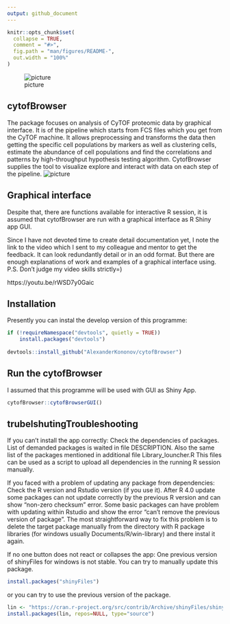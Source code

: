 ```yaml
---
output: github_document
---
```


<!-- README.md is generated from README.Rmd. Please edit that file -->

```r
knitr::opts_chunk$set(
  collapse = TRUE,
  comment = "#>",
  fig.path = "man/figures/README-",
  out.width = "100%"
)
```

![picture](img/interaction_logo1.jpg)

## cytofBrowser

The package focuses on analysis of CyTOF proteomic data by graphical interface. It is of the pipeline which starts from FCS files which you get from the CyTOF machine. It allows preprocessing and transforms the data then getting the specific cell populations by markers as well as clustering cells, estimate the abundance of cell populations and find the correlations and patterns by high-throughput hypothesis testing algorithm. CytofBrowser supplies the tool to visualize explore and interact with data on each step of the pipeline.
![picture](img/cytofBrowser_hallmarks.jpg)

## Graphical interface

Despite that, there are functions available for interactive R session, it is assumed that cytofBrowser are run with a graphical interface as R Shiny app GUI.

Since I have not devoted time to create detail documentation yet, I note the link to the video which I sent to my colleague and mentor to get the feedback. It can look redundantly detail or in an odd format. But there are enough explanations of work and examples of a graphical interface using. P.S. Don't judge my video skills strictly=)

https://youtu.be/rWSD7y0Gaic

## Installation

Presently you can instal the develop version of this programme:

``` r
if (!requireNamespace("devtools", quietly = TRUE))
    install.packages("devtools")
    
devtools::install_github("AlexanderKononov/cytofBrowser")
```

## Run the cytofBrowser

I assumed that this programme will be used with GUI as Shiny App.

``` r
cytofBrowser::cytofBrowserGUI()
```

## trubelshutingTroubleshooting

If you can't install the app correctly:
Check the dependencies of packages. List of demanded packages is waited in file DESCRIPTION.
Also the same list of the packages mentioned in additional file Library_louncher.R 
This files can be used as a script to upload all dependencies in the running R session manually.

If you faced with a problem of updating any package from dependencies:
Check the R version and Rstudio version (if you use it). After R 4.0 update some packages can not update correctly by the previous R version and can show "non-zero checksum" error.
Some basic packages can have problem with updating within Rstudio and show the error "can't remove the previous version of  package". The most straightforward way to fix this problem is to delete the target package manually from the directory with R package libraries (for windows usually Documents/R/win-library) and there instal it again.

If no one button does not react or collapses the app:
One previous version of shinyFiles for windows is not stable. You can try to manually update this package.
``` r
install.packages("shinyFiles")
```
or you can try to use the previous version of the package.
``` r
lin <- "https://cran.r-project.org/src/contrib/Archive/shinyFiles/shinyFiles_0.7.5.tar.gz"
install.packages(lin, repos=NULL, type="source")
```
